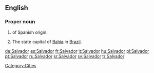 {{see|salvador}}
==English==

===Proper noun===
{{en-proper-noun}}

# {{given name|male||fi:}} of Spanish origin.
# The state capital of [[Bahia]] in [[Brazil]].

[[Category:Cities]]

[[de:Salvador]]
[[es:Salvador]]
[[fr:Salvador]]
[[it:Salvador]]
[[hu:Salvador]]
[[pl:Salvador]]
[[pt:Salvador]]
[[ru:Salvador]]
[[sr:Salvador]]
[[sv:Salvador]]
[[tr:Salvador]]